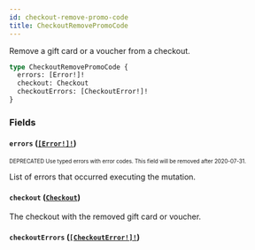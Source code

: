 ```yaml
---
id: checkout-remove-promo-code
title: CheckoutRemovePromoCode
---
```


Remove a gift card or a voucher from a checkout.

```graphql
type CheckoutRemovePromoCode {
  errors: [Error!]!
  checkout: Checkout
  checkoutErrors: [CheckoutError!]!
}
```

### Fields

#### `errors` ([`[Error!]!`](/api-reference/objects/error.mdx))

<sub><sup><span className="deprecatedTag">DEPRECATED</span> Use typed errors with error codes. This field will be removed after 2020-07-31.</sup></sub>

List of errors that occurred executing the mutation.

#### `checkout` ([`Checkout`](/api-reference/objects/checkout.mdx))

The checkout with the removed gift card or voucher.

#### `checkoutErrors` ([`[CheckoutError!]!`](/api-reference/objects/checkout-error.mdx))
